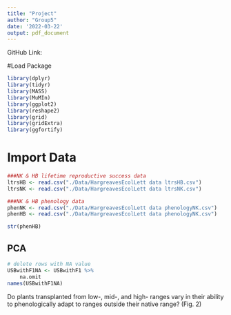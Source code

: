 ```yaml
---
title: "Project"
author: "Group5"
date: '2022-03-22'
output: pdf_document
---
```


GitHub Link:

#Load Package
```r
library(dplyr)
library(tidyr)
library(MASS)
library(MuMIn)
library(ggplot2)
library(reshape2)
library(grid)
library(gridExtra)
library(ggfortify)
```

# Import Data
```r
###NK & HB lifetime reproductive success data
ltrsHB <- read.csv("./Data/HargreavesEcolLett data ltrsHB.csv")
ltrsNK <- read.csv("./Data/HargreavesEcolLett data ltrsNK.csv")

###NK & HB phenology data
phenNK <- read.csv("./Data/HargreavesEcolLett data phenologyNK.csv")
phenHB <- read.csv("./Data/HargreavesEcolLett data phenologyNK.csv")
```

```r
str(phenHB)
```


## PCA
```r
# delete rows with NA value
USBwithF1NA <- USBwithF1 %>%
    na.omit
names(USBwithF1NA)
```


Do plants transplanted from low-, mid-, and high- ranges vary in their ability to phenologically adapt to ranges outside their native range? (Fig. 2)
```r

```

